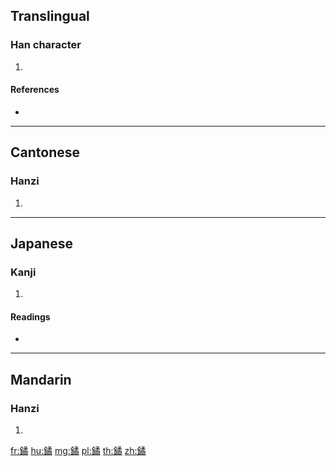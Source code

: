 {{character info/new}}
==Translingual==

===Han character===
{{Han char|rn=167|rad=金|as=12|sn=20|four=87127|canj=CNHB}}

# {{defn|Han|sort=金12}}

====References====
* {{Han ref|kx=1322.030|dkj=40882|dj=1821.370|hdz=64260.070|uh=940D|ud=37901|bh=F4F2|bd=62706}}

----

==Cantonese==

===Hanzi===
{{yue-hanzi|jyut=|y=kyut3}}

# {{defn|lang=yue|sort=金12}}

----

==Japanese==

===Kanji===
{{ja-kanji|grade=|rs=金12}}

# {{defn|lang=ja|sort=金12}}

====Readings====
* {{ja-readings|on=[[てつ]] (tetsu), [[てち]] (techi), [[いつ]] (itsu), [[いち]] (ichi)|kun=[[おびどめ]] (obidome)|nanori=}}

----

==Mandarin==

===Hanzi===
{{cmn-hanzi|pin=[[jué]] ([[jue2]])|wg=chüeh<sup>2</sup>}}

# {{defn|lang=cmn|sort=金12}}

[[fr:鐍]]
[[hu:鐍]]
[[mg:鐍]]
[[pl:鐍]]
[[th:鐍]]
[[zh:鐍]]